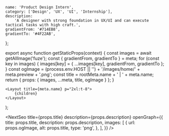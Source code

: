 
	name: 'Product Design Intern',
	category: ['Design', 'UX', 'UI', 'Internship'],
	description:
		'A designer with strong foundation in UX/UI and can execute tactical tasks with high craft.',
	gradientFrom: '#714EB8',
	gradientTo: '#4F22AB',
};

export async function getStaticProps(context) {
	const images = await getAllImage('fuze');
	const { gradientFrom, gradientTo } = meta;
	for (const key in images) {
		images[key] = { ...images[key], gradientFrom, gradientTo };
	}
	const ogImage =
		(process.env.HOST || '') + '/images/home/' + meta.preview + '.png';
	const title = rootMeta.name + ' | ' + meta.name;
	return { props: { images, ...meta, title, ogImage } };
}

	<Layout title={meta.name} p="2xl:t-8">
		{children}
	</Layout>
);

<NextSeo
	title={props.title}
	description={props.description}
	openGraph={{
		title: props.title,
		description: props.description,
		images: [
			{
				url: props.ogImage,
				alt: props.title,
				type: 'png',
			},
		],
	}}
/>

<Title text={meta.name} sub={meta.description} />

<RegularWidth>

    <List
    	bgColor="black"
    	borderColor="rgba(255,255,255,0.4"
    	textColor="#B1CDE0"
    	title="Qualifications"
    	items={[
    		'Current student pursuing an undergraduate or graduate degree in HCI, Graphic Design, or related field, with at least one semester/quarter remaining to complete',
    		'A portfolio showing your high quality, thoughtful UI and UX work',
    		'Availability to embark on an exciting 12-16 week internship focusing on a real-time, impactful business challenge to begin January 2022'
    	]}
    />

    <List
    	bgColor="black"
    	borderColor="rgba(255,255,255,0.4"
    	textColor="#B1CDE0"
    	title="Responsibilities"
    	items={[
    		'Design simple, sophisticated experiences to simplify complex logistics workflows and processes',
    		'Build wireframes, prototypes, and visual designs based on our UI framework to tackle difficult UX problems',
    		'Collaborate with your cross functional team to build high-quality design solutions for your product',
    		'Proactively solicit feedback and learning experiences from other designers to improve your design craft'
    	]}
    />

</RegularWidth>
